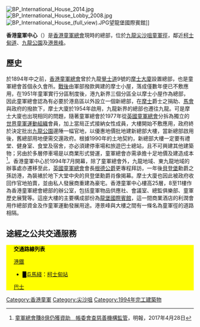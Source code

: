 {{expand|time=2013-12-31T08:58:33+00:00}}
[[File:BP_International_House_2014.jpg|thumb]]
[[File:BP_International_House_Lobby_2008.jpg|thumb]]
[[File:BP_International_House_(full_view).JPG|thumb]]望龍堡國際賓館]]

'''香港童軍中心'''（{{lang-en|Hong Kong Scout Centre}}）是[[香港童軍總會|香港童軍總會]]現時的總部，位於[[九龍|九龍]][[尖沙咀|尖沙咀]][[童軍徑|童軍徑]]，鄰近[[柯士甸道|柯士甸道]]、[[九龍公園|九龍公園]]及[[港景峰|港景峰]]。

== 歷史 ==
於1894年中之前，[[香港童軍總會|香港童軍總會]]曾於九龍[[覺士道|覺士道]]9號的[[摩士大廈|摩士大廈]]設置總部，也是童軍總會首個永久會所。[[第二次世界大戰|戰後]]由軍部撥款興建的摩士小屋，落成僅數年便已不敷應用，在1951年童軍實行分區制度後，港九新界三個分區全以摩士小屋作為總部，因此童軍總會認為有必要於港島區以外設立一個新總部，在[[摩士|摩士]]爵士之捐助、[[香港賽馬會|馬會]]與政府的撥款下，摩士大廈於1954年啟用，九龍新界的總部也遷往九龍。可是摩士大廈也出現相同的問題，隨著童軍總會於1977年從[[英國童軍總會|英國童軍總會]]分拆為獨立的[[世界童軍運動組織|世界童軍運動組織]]會員，加上當局正式接納女性成員，大樓開始不敷應用，政府終於決定批出[[九龍公園|九龍公園]]邊陲一幅官地，以優惠地價批地建新總部大樓，當新總部啟用後，舊總部用地便需交還政府。根據1990年的土地契約，新總部大樓一定要有禮堂、健身室、食堂及宿舍，亦必須建停車場和旅遊巴士總站，且不可興建其他建築物；另由於多層停車場是以商業形式營運，童軍總會亦需承擔十足地價及建造成本<ref>[https://www.e123.hk/ElderlyPro/details/541337/71 童軍總會賺8億仍獲資助　帳委會查慈善機構監管]，明報，2017年4月28日</ref>。香港童軍中心於1994年7月開幕，除了童軍總會外，九龍地域、東九龍地域的辦事處亦遷移至此，[[英國童軍總會|英國童軍總會]]會長[[愛德華親王_(根德公爵)|根德公爵]]更專程拜訪，一年後[[貝登堡|貝登堡]]勳爵之孫訪港，為裝裱於地下大堂中央的貝登堡勳爵肖像揭幕。摩士大廈也因此被政府收回作官地拍賣，並由私人發展商重建為豪宅。香港童軍中心樓高25層，8至11樓作為香港童軍總會總部的辦公室，包括童軍物品供應社、會議室、總監俱樂部、童軍歷史展覽等。這座大樓的主要構成部份為[[龍堡國際賓館|龍堡國際賓館]]，這一間商業酒店的利潤會用作總部資金及作童軍運動發展用途。港景峰與大樓之間有一條名為童軍徑的道路相隔。

==途經之公共交通服務==
<div class="NavFrame collapsed" style="color: black; background-color: #FFFF00; margin: 0 auto; padding: 0 10px; text-align: left;"><div class="NavHead" style="background-color: #FFFF00; margin: 0 auto; padding: 0 10px; font-weight:normal;">'''交通路線列表'''</div><div class="NavContent" style="background-color: #FFFF00; margin: 0 auto; padding: 0 10px;">
;[[港鐵|港鐵]]
*<font color="{{屯馬綫色彩}}">█</font>[[屯馬綫|屯馬綫]]：[[柯士甸站|柯士甸站]]
;[[香港巴士|巴士]]
{{九龍新界巴士簡單列表|3X|12|12P|14X|203C|215X|260X|268B|269B|270P|271|271B|281A|296D}}
{{過海隧道巴士簡單列表|110|973}}{{大嶼山巴士簡單列表|E21X}}{{九龍專線小巴簡單列表|3|6|6C|77M|78}}
</div></div>


[[Category:香港童軍|Category:香港童軍]]
[[Category:尖沙咀|Category:尖沙咀]]
[[Category:1994年完工建築物|Category:1994年完工建築物]]